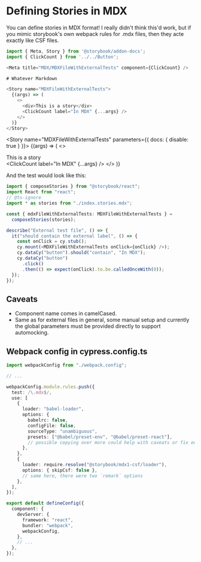 
<Meta
  title="MDX/MDXFileWithExternalTests"
  component={ClickCount}
  id="mdx-file-with-external-tests"
/>

# Defining Stories in MDX

You can define stories in MDX format! I really didn't think this'd work, but if you mimic storybook's own webpack rules for .mdx files, then they acte exactly like CSF files.

```ts
import { Meta, Story } from '@storybook/addon-docs';
import { ClickCount } from '../../Button';

<Meta title="MDX/MDXFileWithExternalTests" component={ClickCount} />

# Whatever Markdown

<Story name="MDXFileWithExternalTests">
  {(args) => (
    <>
      <div>This is a story</div>
      <ClickCount label="In MDX" {...args} />
    </>
  )}
</Story>
```

<Story name="MDXFileWithExternalTests" parameters={{ docs: { disable: true } }}>
  {(args) => (
    <>
      <div>This is a story</div>
      <ClickCount label="In MDX" {...args} />
    </>
  )}
</Story>

And the test would look like this:

```ts
import { composeStories } from "@storybook/react";
import React from "react";
// @ts-ignore
import * as stories from "./index.stories.mdx";

const { mdxFileWithExternalTests: MDXFileWithExternalTests } =
  composeStories(stories);

describe("External test file", () => {
  it("should contain the external label", () => {
    const onClick = cy.stub();
    cy.mount(<MDXFileWithExternalTests onClick={onClick} />);
    cy.dataCy("button").should("contain", "In MDX");
    cy.dataCy("button")
      .click()
      .then(() => expect(onClick).to.be.calledOnceWith(0));
  });
});
```

## Caveats

- Component name comes in camelCased.
- Same as for external files in general, some manual setup and currently the global parameters must be provided directly to support automocking.

## Webpack config in cypress.config.ts

```ts
import webpackConfig from "./webpack.config";

// ...

webpackConfig.module.rules.push({
  test: /\.mdx$/,
  use: [
    {
      loader: "babel-loader",
      options: {
        babelrc: false,
        configFile: false,
        sourceType: "unambiguous",
        presets: ["@babel/preset-env", "@babel/preset-react"],
        // possible copying over more could help with caveats or fix edgecases I've yet to find
      },
    },
    {
      loader: require.resolve("@storybook/mdx1-csf/loader"),
      options: { skipCsf: false },
      // same here, there were two `remark` options
    },
  ],
});

export default defineConfig({
  component: {
    devServer: {
      framework: "react",
      bundler: "webpack",
      webpackConfig,
    },
    // ...
  },
});
```
